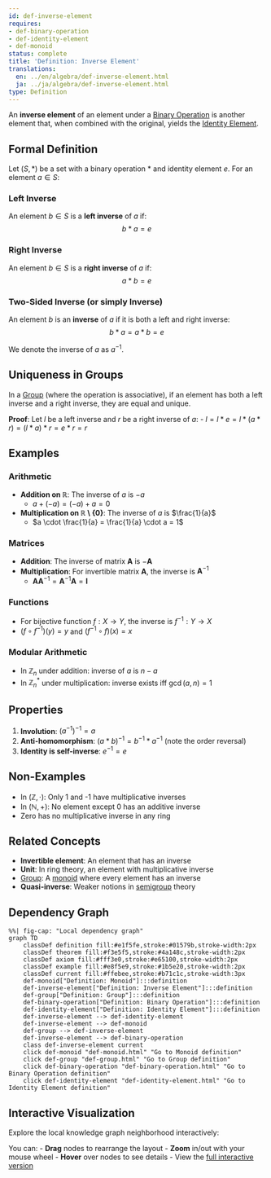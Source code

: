 ```yaml
---
id: def-inverse-element
requires:
- def-binary-operation
- def-identity-element
- def-monoid
status: complete
title: 'Definition: Inverse Element'
translations:
  en: ../en/algebra/def-inverse-element.html
  ja: ../ja/algebra/def-inverse-element.html
type: Definition
---
```


An **inverse element** of an element under a [Binary Operation](def-binary-operation.qmd) is another element that, when combined with the original, yields the [Identity Element](def-identity-element.qmd).

## Formal Definition

Let $(S, *)$ be a set with a binary operation $*$ and identity element $e$. For an element $a \in S$:

### Left Inverse
An element $b \in S$ is a **left inverse** of $a$ if:
$$b * a = e$$

### Right Inverse
An element $b \in S$ is a **right inverse** of $a$ if:
$$a * b = e$$

### Two-Sided Inverse (or simply Inverse)
An element $b$ is an **inverse** of $a$ if it is both a left and right inverse:
$$b * a = a * b = e$$

We denote the inverse of $a$ as $a^{-1}$.

## Uniqueness in Groups

In a [Group](def-group.qmd) (where the operation is associative), if an element has both a left inverse and a right inverse, they are equal and unique.

**Proof**: Let $l$ be a left inverse and $r$ be a right inverse of $a$:
- $l = l * e = l * (a * r) = (l * a) * r = e * r = r$

## Examples

### Arithmetic
- **Addition on $\mathbb{R}$**: The inverse of $a$ is $-a$
  - $a + (-a) = (-a) + a = 0$
- **Multiplication on $\mathbb{R} \setminus \{0\}$**: The inverse of $a$ is $\frac{1}{a}$
  - $a \cdot \frac{1}{a} = \frac{1}{a} \cdot a = 1$

### Matrices
- **Addition**: The inverse of matrix $\mathbf{A}$ is $-\mathbf{A}$
- **Multiplication**: For invertible matrix $\mathbf{A}$, the inverse is $\mathbf{A}^{-1}$
  - $\mathbf{A}\mathbf{A}^{-1} = \mathbf{A}^{-1}\mathbf{A} = \mathbf{I}$

### Functions
- For bijective function $f: X \to Y$, the inverse is $f^{-1}: Y \to X$
- $(f \circ f^{-1})(y) = y$ and $(f^{-1} \circ f)(x) = x$

### Modular Arithmetic
- In $\mathbb{Z}_n$ under addition: inverse of $a$ is $n - a$
- In $\mathbb{Z}_n^*$ under multiplication: inverse exists iff $\gcd(a, n) = 1$

## Properties

1. **Involution**: $(a^{-1})^{-1} = a$
2. **Anti-homomorphism**: $(a * b)^{-1} = b^{-1} * a^{-1}$ (note the order reversal)
3. **Identity is self-inverse**: $e^{-1} = e$

## Non-Examples

- In $(\mathbb{Z}, \cdot)$: Only 1 and -1 have multiplicative inverses
- In $(\mathbb{N}, +)$: No element except 0 has an additive inverse
- Zero has no multiplicative inverse in any ring

## Related Concepts

- **Invertible element**: An element that has an inverse
- **Unit**: In ring theory, an element with multiplicative inverse
- [Group](def-group.qmd): A [monoid](def-monoid.qmd) where every element has an inverse
- **Quasi-inverse**: Weaker notions in [semigroup](def-semigroup.qmd) theory

## Dependency Graph

```mermaid
%%| fig-cap: "Local dependency graph"
graph TD
    classDef definition fill:#e1f5fe,stroke:#01579b,stroke-width:2px
    classDef theorem fill:#f3e5f5,stroke:#4a148c,stroke-width:2px
    classDef axiom fill:#fff3e0,stroke:#e65100,stroke-width:2px
    classDef example fill:#e8f5e9,stroke:#1b5e20,stroke-width:2px
    classDef current fill:#ffebee,stroke:#b71c1c,stroke-width:3px
    def-monoid["Definition: Monoid"]:::definition
    def-inverse-element["Definition: Inverse Element"]:::definition
    def-group["Definition: Group"]:::definition
    def-binary-operation["Definition: Binary Operation"]:::definition
    def-identity-element["Definition: Identity Element"]:::definition
    def-inverse-element --> def-identity-element
    def-inverse-element --> def-monoid
    def-group --> def-inverse-element
    def-inverse-element --> def-binary-operation
    class def-inverse-element current
    click def-monoid "def-monoid.html" "Go to Monoid definition"
    click def-group "def-group.html" "Go to Group definition"
    click def-binary-operation "def-binary-operation.html" "Go to Binary Operation definition"
    click def-identity-element "def-identity-element.html" "Go to Identity Element definition"
```

## Interactive Visualization

Explore the local knowledge graph neighborhood interactively:

::: {.graph-viz data-id="def-inverse-element" data-width="700" data-height="500"}
:::

You can:
- **Drag** nodes to rearrange the layout
- **Zoom** in/out with your mouse wheel
- **Hover** over nodes to see details
- View the [full interactive version](../../output/interactive/def-inverse-element.html){target="_blank"}
